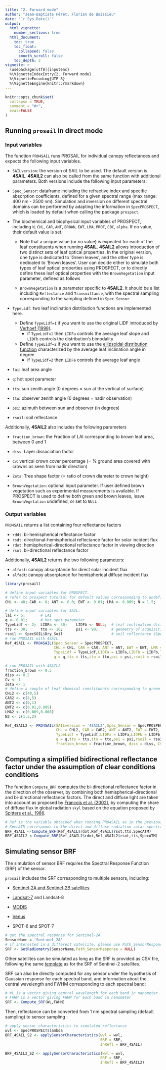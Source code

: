 ```yaml
---
title: "2. Forward mode"
author: "Jean-Baptiste Féret, Florian de Boissieu"
date: "`r Sys.Date()`"
output:
  html_vignette:
    number_sections: true
  html_document:
    toc: true
    toc_float:
      collapsed: false
      smooth_scroll: false
    toc_depth: 2
vignette: >
  \usepackage[utf8]{inputenc}
  %\VignetteIndexEntry{2. Forward mode}
  %\VignetteEncoding{UTF-8}
  %\VignetteEngine{knitr::rmarkdown}
---
```


```r
knitr::opts_chunk$set(
  collapse = TRUE,
  comment = "#>",
  eval=FALSE
)
```

## Running `prosail` in direct mode

### Input variables
The function `PRO4SAIL` runs PROSAIL for individual canopy reflectances and expects the following input variables.

* `SAILversion`: the version of SAIL to be used. The default version is __4SAIL__. __4SAIL2__ can also be called from the same function with additional parameters. Both versions include the following input parameters:

* `Spec_Sensor`: dataframe including the refractive index and specific absorption coefficients, defined for a given spectral range (max range: 400 nm - 2500 nm). Simulation and inversion on different spectral domains can be performed by adapting the information in `SpecPROSPECT`, which is loaded by default when calling the package `prospect`.

* The biochemical and biophysical input variables of PROSPECT, including `N`, `CHL`, `CAR`, `ANT`, `BROWN`, `EWT`, `LMA`, `PROT`, `CBC`, `alpha`. If no value, their default value is set.

    * Note that a unique value (or no value) is expected for each of the leaf constituents when running __4SAIL__. __4SAIL2__ allows introduction of two distinct sets of leaf optical properties. In the original version, one type is dedicated to 'Green leaves', and the other type is dedicated to 'Brown leaves'. User can decide either to simulate both types of leaf optical properties using PROSPECT, or to directly define these leaf optical properties with the `BrownVegetation` input parameter, defined as follows

    * `BrownVegetation` is a parameter specific to  __4SAIL2__. It should be a list including `Reflectance` and `Transmittance`, with the spectral sampling corresponding to the sampling defined in `Spec_Sensor`
    
* `TypeLidf`: two leaf inclination distribution functions are implemented here. 

    * Define `TypeLidf=1` if you want to use the original LIDF introduced by [Verhoef (1998)](https://edepot.wur.nl/210943).
        * if `TypeLidf=1` then `LIDFa` controls the average leaf slope and `LIDFb` controls the distribution's bimodality
    * Define `TypeLidf=2` if you want to use the [ellipsoidal distribution function](https://www.sciencedirect.com/science/article/pii/0168192386900109) characterized by the average leaf inclination angle in degree
        * if `TypeLidf=2` then `LIDFa` controls the average leaf angle

* `lai`: leaf area angle

* `q`: hot spot parameter

* `tts`: sun zenith angle (0 degrees = sun at the vertical of surface)

* `tto`: observer zenith angle (0 degrees = nadir observation)

* `psi`: azimuth between sun and observer (in degrees)

* `rsoil`: soil reflectance

Additionally, __4SAIL2__ also includes the following parameters

* `fraction_brown`: the Fraction of LAI corresponding to brown leaf area, between 0 and 1

* `diss`: Layer dissociation factor

* `Cv`: vertical crown cover percentage (= % ground area covered with crowns as seen from nadir direction)

* `Zeta`: Tree shape factor (= ratio of crown diameter to crown height)

* `BrownVegetation`: optional input parameter. If user defined brown vegetation such as experimental measurements is available. If PROSPECT is used to define both green and brown leaves, leave `BrownVegetation` undefined, or set to `NULL`

### Output variables
`PRO4SAIL` returns a list containing four reflectance factors 

* `rddt`: bi-hemispherical reflectance factor
* `rsdt`: directional-hemispherical reflectance factor for solar incident flux
*	`rdot`: hemispherical-directional reflectance factor in viewing direction
* `rsot`: bi-directional reflectance factor

Additionally, __4SAIL2__ returns the two following parameters: 

* `alfast`: canopy absorptance for direct solar incident flux
* `alfadt`: canopy absorptance for hemispherical diffuse incident flux


```r
library(prosail)

# define input variables for PROSPECT. 
# refer to prospect tutorial for default values corresponding to undefined PROSPECT variables
CHL <- 40; CAR <- 8; ANT <- 0.0; EWT <- 0.01; LMA <- 0.009; N = 1.5;

# define input variables for SAIL. 
lai <- 5;       # LAI
q <- 0.01;      # Hot spot parameter
TypeLidf <- 2;  LIDFa <- 30;    LIDFb <- NULL;  # leaf inclination distribution function parameters
tts <- 30;      tto <- 10;      psi <- 90;      # geometry of acquisition
rsoil <- SpecSOIL$Dry_Soil                      # soil reflectance (SpecSOIL includes Dry_Soil and Wet_Soil properties)
# run PROSAIL with 4SAIL
Ref_4SAIL <- PRO4SAIL(Spec_Sensor = SpecPROSPECT,
                      CHL = CHL, CAR = CAR, ANT = ANT, EWT = EWT, LMA = LMA, N = N,
                      TypeLidf = TypeLidf,LIDFa = LIDFa,LIDFb = LIDFb,lai = lai,
                      q = q,tts = tts,tto = tto,psi = psi,rsoil = rsoil)

# run PROSAIL with 4SAIL2
fraction_brown <- 0.5
diss <- 0.5
Cv <- 1
Zeta <- 1
# define a couple of leaf chemical constituents corresponding to green and brown leaves
CHL2 <- c(40,5)
CAR2 <- c(8,5)
ANT2 <- c(0,1)
EWT2 <- c(0.01,0.005)
LMA2 <- c(0.009,0.008)
N2 <- c(1.5,2)

Ref_4SAIL2 <- PRO4SAIL(SAILversion = '4SAIL2',Spec_Sensor = SpecPROSPECT,
                       CHL = CHL2, CAR = CAR2, ANT = ANT2, EWT = EWT2, LMA = LMA2, N = N2,
                       TypeLidf = TypeLidf,LIDFa = LIDFa,LIDFb = LIDFb,lai = lai,
                       q = q,tts = tts,tto = tto,psi = psi,rsoil = rsoil,
                       fraction_brown = fraction_brown, diss = diss, Cv = Cv, Zeta = Zeta)
```


## Computing a simplified bidirectional reflectance factor under the assumption of clear conditions conditions

The function `Compute_BRF` computes the bi-directional reflectance factor in the direction of the observer, by combining both hemispherical-directional and bi-directional reflectance factors.
The direct and diffuse light are taken into account as proposed by [Francois et al. (2002)](https://doi.org/10.1051/agro:2002033), by computing the share of diffuse flux in global radiation `skyl` based on the equation proposed by [Spitters et al., 1986](https://www.sciencedirect.com/science/article/pii/0168192386900602).

```r
# Ref is the variable obtained when running PRO4SAIL as in the previous illustration
# SpecATM corresponds to the direct and diffuse radiation solar spectra
BRF_4SAIL <-Compute_BRF(Ref_4SAIL$rdot,Ref_4SAIL$rsot,tts,SpecATM)
BRF_4SAIL2 <-Compute_BRF(Ref_4SAIL2$rdot,Ref_4SAIL2$rsot,tts,SpecATM)

```

## Simulating sensor BRF

The simulation of sensor BRF requires the Spectral Response Function (SRF) of the sensor.

`prosail` includes the SRF corresponding to multiple sensors, including: 

* [Sentinel-2A and Sentinel-2B satellites](https://earth.esa.int/documents/247904/685211/S2-SRF_COPE-GSEG-EOPG-TN-15-0007_3.0.xlsx)

* [Landsat-7](https://landsat.usgs.gov/landsat/spectral_viewer/bands/L7_ETM_RSR.xlsx) and Landsat-8

* [MODIS](https://nwpsaf.eu/downloads/rtcoef_rttov12/ir_srf/rtcoef_eos_1_modis-shifted_srf.html)

* [Venus](https://labo.obs-mip.fr/multitemp/ven%c2%b5s-characteristics/)

* SPOT-6 and SPOT-7

```r
# get the spectral response for Sentinel-2A
SensorName = 'Sentinel_2A'
# if interested in a different satellite, please use Path_SensorResponse to locate the SRF file expected to be named 'SensorName_Spectral_Response.csv' (separator = tabulations)
SRF <- GetRadiometry(SensorName,Path_SensorResponse = NULL)
```

Other satellites can be simulated as long as the SRF is provided as CSV file, following the same [template](https://gitlab.com/jbferet/prosail/-/blob/master/data-raw/Sentinel_2_Spectral_Response.csv) as for the SRF of Sentinel-2 satellites. 

SRF can also be directly computed for any sensor under the hypothesis of Gaussian response for each spectral band, and information about the central wavelength and FWHM corresponding to each spectral band:

```r
# WL is a vector giving central wavelength for each band in nanometer
# FWHM is a vector giving FWHM for each band in nanometer
SRF <- Compute_SRF(WL,FWHM)
```

Then, reflectance can be converted from 1 nm spectral sampling (default sampling) to sensor sampling :

```r
# apply sensor characteristics to simulated reflectance
wvl <- SpecPROSPECT$lambda
BRF_4SAIL_S2 <- applySensorCharacteristics(wvl = wvl,
                                           SRF = SRF,
                                           InRefl = BRF_4SAIL)

BRF_4SAIL2_S2 <- applySensorCharacteristics(wvl = wvl,
                                           SRF = SRF,
                                           InRefl = BRF_4SAIL2)
```

